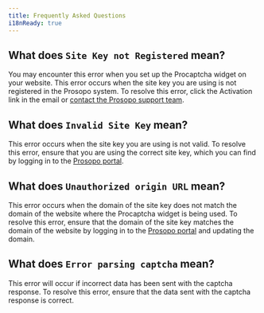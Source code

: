 ```yaml
---
title: Frequently Asked Questions
i18nReady: true
---
```


## What does `Site Key not Registered` mean?
You may encounter this error when you set up the Procaptcha widget on your website. This error occurs when the site key
you are using is not registered in the Prosopo system. To resolve this error, click the Activation link in the email
or <a href="mailto:support@prosopo.io">contact the Prosopo support team</a>.

## What does `Invalid Site Key` mean?
This error occurs when the site key you are using is not valid. To resolve this error, ensure that you are using the
correct site key, which you can find by logging in to the [Prosopo portal](https://portal.prosopo.io).

## What does `Unauthorized origin URL` mean?
This error occurs when the domain of the site key does not match the domain of the website where the Procaptcha widget
is being used. To resolve this error, ensure that the domain of the site key matches the domain of the website by
logging in to the [Prosopo portal](https://portal.prosopo.io) and updating the domain.

## What does `Error parsing captcha` mean?
This error will occur if incorrect data has been sent with the captcha response. To resolve this error, ensure that the
data sent with the captcha response is correct.

